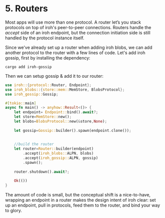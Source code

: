 
# 5. Routers

Most apps will use more than one protocol. A router let’s you stack protocols on top of iroh's peer-to-peer connections. Routers handle the *accept* side of an iroh endpoint, but the connection initiation side is still handled by the protocol instance itself.

Since we've already set up a router when adding iroh blobs, we can add another protocol to the router with a few lines of code. Let's add iroh gossip, first by installing the dependency:

```
cargo add iroh-gossip
```

Then we can setup gossip & add it to our router:

```rust
use iroh::{protocol::Router, Endpoint};
use iroh_blobs::{store::mem::MemStore, BlobsProtocol};
use iroh_gossip::Gossip;

#[tokio::main]
async fn main() -> anyhow::Result<()> {
    let endpoint= Endpoint::bind().await?;
    let store=MemStore::new();
    let blobs=BlobsProtocol::new(&store,None);
    
    let gossip=Gossip::builder().spawn(endpoint.clone());
    
    
    //build the router
    let router=Router::builder(endpoint)
        .accept(iroh_blobs::ALPN, blobs)
        .accept(iroh_gossip::ALPN, gossip)
        .spawn();
    
    router.shutdown().await?;
    
    Ok(())
}
```

The amount of code is small, but the conceptual shift is a nice-to-have, wrapping an endpoint in a router makes the design intent of iroh clear: set up an endpoint, pull in protocols, feed them to the router, and bind your way to glory.

<div className='flex'>
  <div className="flex flex-col items-start gap-3">
    <PageLink label="Previous" page={{ href: "/docs/tour/4-protocols", title: "Protocols" }} previous />
  </div>
  <div className="ml-auto flex flex-col items-end gap-3">
    <PageLink label="Next" page={{ href: "/docs/tour/6-conclusion", title: "Conclusion" }} />
  </div>
</div>
